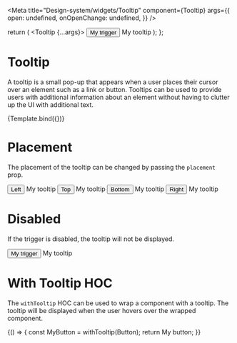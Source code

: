 

<Meta
  title="Design-system/widgets/Tooltip"
  component={Tooltip}
  args={{
    open: undefined,
    onOpenChange: undefined,
  }}
/>

  return (
    <Tooltip {...args}>
      <TooltipTrigger>
        <Button>My trigger</Button>
      </TooltipTrigger>
      <TooltipContent>My tooltip</TooltipContent>
    </Tooltip>
  );
};

# Tooltip

A tooltip is a small pop-up that appears when a user places their cursor over an element such as a link or button. Tooltips can be used to provide users with additional information about an element without having to clutter up the UI with additional text.

<Canvas>
  <Story name="Tooltip">{Template.bind({})}</Story>
</Canvas>

# Placement

The placement of the tooltip can be changed by passing the `placement` prop.

<Canvas>
  <Story name="Tooltip placement">
    <ButtonGroup>
      <Tooltip placement="left">
        <TooltipTrigger>
          <Button variant="secondary">Left</Button>
        </TooltipTrigger>
        <TooltipContent>My tooltip</TooltipContent>
      </Tooltip>
      <Tooltip placement="top">
        <TooltipTrigger>
          <Button variant="secondary">Top</Button>
        </TooltipTrigger>
        <TooltipContent>My tooltip</TooltipContent>
      </Tooltip>
      <Tooltip placement="bottom">
        <TooltipTrigger>
          <Button variant="secondary">Bottom</Button>
        </TooltipTrigger>
        <TooltipContent>My tooltip</TooltipContent>
      </Tooltip>
      <Tooltip placement="right">
        <TooltipTrigger>
          <Button variant="secondary">Right</Button>
        </TooltipTrigger>
        <TooltipContent>My tooltip</TooltipContent>
      </Tooltip>
    </ButtonGroup>
  </Story>
</Canvas>

# Disabled

If the trigger is disabled, the tooltip will not be displayed.

<Canvas>
  <Story name="Tooltip disabled">
    <Tooltip>
      <TooltipTrigger>
        <Button isDisabled>My trigger</Button>
      </TooltipTrigger>
      <TooltipContent>My tooltip</TooltipContent>
    </Tooltip>
  </Story>
</Canvas>

# With Tooltip HOC

The `withTooltip` HOC can be used to wrap a component with a tooltip. The tooltip will be displayed when the user hovers over the wrapped component.

<Canvas>
  <Story name="Tooltip HOC">
    {() => {
      const MyButton = withTooltip(Button);
      return <MyButton tooltip="My Tooltip">My button</MyButton>;
    }}
  </Story>
</Canvas>
